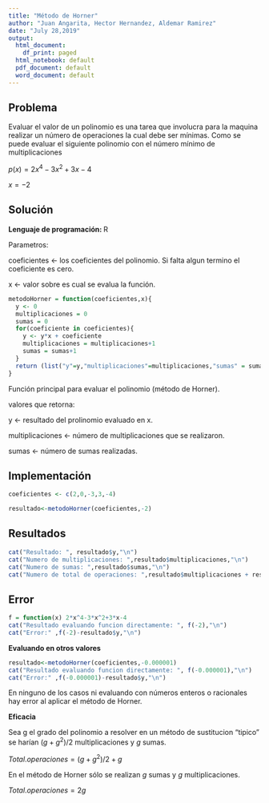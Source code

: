 ---
title: "Método de Horner"
author: "Juan Angarita, Hector Hernandez, Aldemar Ramirez"
date: "July 28,2019"
output:
  html_document:
    df_print: paged
  html_notebook: default
  pdf_document: default
  word_document: default
---

## Problema

Evaluar el valor de un polinomio es una tarea que involucra para la
maquina realizar un número de operaciones la cual debe ser mínimas. Como se puede
evaluar el siguiente polinomio con el número mínimo de multiplicaciones

$p(x) = 2x^4-3x^2+3x-4$

$x=-2$

## Solución 

**Lenguaje de programación: ** R

Parametros:

coeficientes <- los coeficientes del polinomio. Si falta algun termino el coeficiente es cero.

x <- valor sobre es cual se evalua la función.

```{r}
metodoHorner = function(coeficientes,x){
  y <- 0
  multiplicaciones = 0
  sumas = 0
  for(coeficiente in coeficientes){
    y <- y*x + coeficiente
    multiplicaciones = multiplicaciones+1
    sumas = sumas+1
  }
  return (list("y"=y,"multiplicaciones"=multiplicaciones,"sumas" = sumas))
}
```
Función principal para evaluar el polinomio (método de Horner).

valores que retorna:

y <- resultado del prolinomio evaluado en x.

multiplicaciones <- número de multiplicaciones que se realizaron.

sumas <- número de sumas realizadas.

## Implementación

```{r}
coeficientes <- c(2,0,-3,3,-4)

resultado<-metodoHorner(coeficientes,-2)
```

## Resultados

```{r}
cat("Resultado: ", resultado$y,"\n")
cat("Numero de multiplicaciones: ",resultado$multiplicaciones,"\n")
cat("Numero de sumas: ",resultado$sumas,"\n")
cat("Numero de total de operaciones: ",resultado$multiplicaciones + resultado$sumas,"\n")

```

## Error
```{r}
f = function(x) 2*x^4-3*x^2+3*x-4
cat("Resultado evaluando funcion directamente: ", f(-2),"\n")
cat("Error:" ,f(-2)-resultado$y,"\n")

```

**Evaluando en otros valores**
```{r}
resultado<-metodoHorner(coeficientes,-0.000001)
cat("Resultado evaluando funcion directamente: ", f(-0.000001),"\n")
cat("Error:" ,f(-0.000001)-resultado$y,"\n")
```
En ninguno de los casos ni evaluando con números enteros o racionales hay error al aplicar el método de Horner.

**Eficacia**

Sea g el grado del polinomio a resolver en un método de sustitucion "tipico" se harían $(g+g^2)/2$ multiplicaciones y $g$ sumas.

$Total.operaciones = (g+g^2)/2 + g$

En el método de Horner sólo se realizan $g$ sumas y $g$ multiplicaciones.

$Total.operaciones = 2g$
